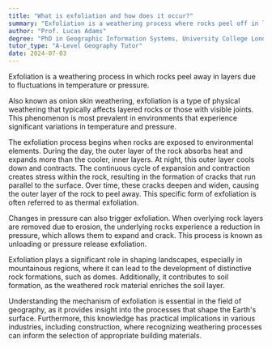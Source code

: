 ```yaml
---
title: "What is exfoliation and how does it occur?"
summary: "Exfoliation is a weathering process where rocks peel off in layers due to changes in temperature or pressure."
author: "Prof. Lucas Adams"
degree: "PhD in Geographic Information Systems, University College London"
tutor_type: "A-Level Geography Tutor"
date: 2024-07-03
---
```


Exfoliation is a weathering process in which rocks peel away in layers due to fluctuations in temperature or pressure.

Also known as onion skin weathering, exfoliation is a type of physical weathering that typically affects layered rocks or those with visible joints. This phenomenon is most prevalent in environments that experience significant variations in temperature and pressure.

The exfoliation process begins when rocks are exposed to environmental elements. During the day, the outer layer of the rock absorbs heat and expands more than the cooler, inner layers. At night, this outer layer cools down and contracts. The continuous cycle of expansion and contraction creates stress within the rock, resulting in the formation of cracks that run parallel to the surface. Over time, these cracks deepen and widen, causing the outer layer of the rock to peel away. This specific form of exfoliation is often referred to as thermal exfoliation.

Changes in pressure can also trigger exfoliation. When overlying rock layers are removed due to erosion, the underlying rocks experience a reduction in pressure, which allows them to expand and crack. This process is known as unloading or pressure release exfoliation.

Exfoliation plays a significant role in shaping landscapes, especially in mountainous regions, where it can lead to the development of distinctive rock formations, such as domes. Additionally, it contributes to soil formation, as the weathered rock material enriches the soil layer.

Understanding the mechanism of exfoliation is essential in the field of geography, as it provides insight into the processes that shape the Earth's surface. Furthermore, this knowledge has practical implications in various industries, including construction, where recognizing weathering processes can inform the selection of appropriate building materials.
    